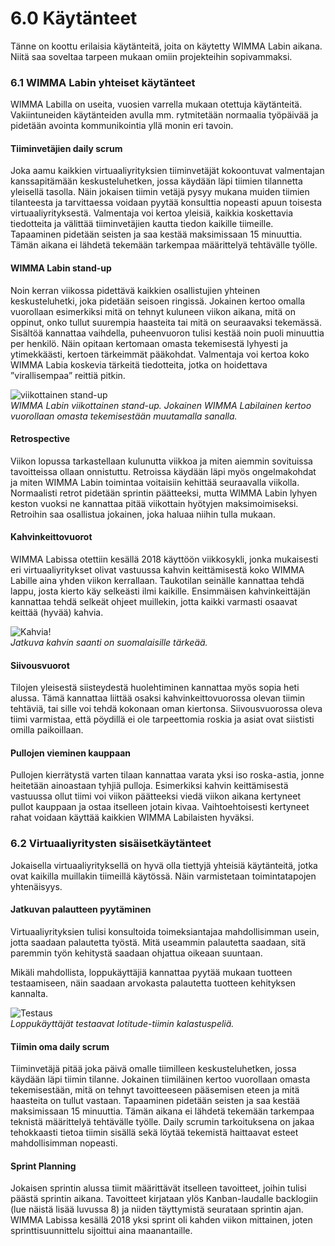 # 6.0 Käytänteet

Tänne on koottu erilaisia käytänteitä, joita on käytetty WIMMA Labin aikana. Niitä saa soveltaa tarpeen mukaan omiin projekteihin sopivammaksi.

### 6.1 WIMMA Labin yhteiset käytänteet

WIMMA Labilla on useita, vuosien varrella mukaan otettuja käytänteitä. Vakiintuneiden käytänteiden avulla mm. rytmitetään normaalia työpäivää ja pidetään avointa kommunikointia yllä monin eri tavoin.

#### Tiiminvetäjien daily scrum
Joka aamu kaikkien virtuaaliyrityksien tiiminvetäjät kokoontuvat valmentajan kanssapitämään keskusteluhetken, jossa käydään läpi tiimien tilannetta yleisellä tasolla. Näin jokaisen tiimin vetäjä pysyy mukana muiden tiimien tilanteesta ja tarvittaessa voidaan pyytää konsulttia nopeasti apuun toisesta virtuaaliyrityksestä. Valmentaja voi kertoa yleisiä, kaikkia koskettavia tiedotteita ja välittää tiiminvetäjien kautta tiedon kaikille tiimeille. Tapaaminen pidetään seisten ja saa kestää maksimissaan 15 minuuttia. Tämän aikana ei lähdetä tekemään tarkempaa määrittelyä tehtävälle työlle.

#### WIMMA Labin stand-up
Noin kerran viikossa pidettävä kaikkien osallistujien yhteinen keskusteluhetki, joka pidetään seisoen ringissä. Jokainen kertoo omalla vuorollaan esimerkiksi mitä on tehnyt kuluneen viikon aikana, mitä on oppinut, onko tullut suurempia haasteita tai mitä on seuraavaksi tekemässä. Sisältöä kannattaa vaihdella, puheenvuoron tulisi kestää noin puoli minuuttia per henkilö. Näin opitaan kertomaan omasta tekemisestä lyhyesti ja ytimekkäästi, kertoen tärkeimmät pääkohdat. Valmentaja voi kertoa koko WIMMA Labia koskevia tärkeitä tiedotteita, jotka on hoidettava ”virallisempaa” reittiä pitkin.

![viikottainen stand-up](/assets/Black-Book-Images/image014.jpg)  
*WIMMA Labin viikottainen stand-up. Jokainen WIMMA Labilainen kertoo vuorollaan omasta tekemisestään muutamalla sanalla.*

#### Retrospective
Viikon lopussa tarkastellaan kulunutta viikkoa ja miten aiemmin sovituissa tavoitteissa ollaan onnistuttu. Retroissa käydään läpi myös ongelmakohdat ja miten WIMMA Labin toimintaa voitaisiin kehittää seuraavalla viikolla. Normaalisti retrot pidetään sprintin päätteeksi, mutta WIMMA Labin lyhyen keston vuoksi ne kannattaa pitää viikottain hyötyjen maksimoimiseksi. Retroihin saa osallistua jokainen, joka haluaa niihin tulla mukaan.

#### Kahvinkeittovuorot
WIMMA Labissa otettiin kesällä 2018 käyttöön viikkosykli, jonka mukaisesti eri virtuaaliyritykset olivat vastuussa kahvin keittämisestä koko WIMMA Labille aina yhden viikon kerrallaan. Taukotilan seinälle kannattaa tehdä lappu, josta kierto käy selkeästi ilmi kaikille. Ensimmäisen kahvinkeittäjän kannattaa tehdä selkeät ohjeet muillekin, jotta kaikki varmasti osaavat keittää (hyvää) kahvia.

![Kahvia!](/assets/Black-Book-Images/image015.jpg)  
*Jatkuva kahvin saanti on suomalaisille tärkeää.*

#### Siivousvuorot
Tilojen yleisestä siisteydestä huolehtiminen kannattaa myös sopia heti alussa. Tämä kannattaa liittää osaksi kahvinkeittovuorossa olevan tiimin tehtäviä, tai sille voi tehdä kokonaan oman kiertonsa. Siivousvuorossa oleva tiimi varmistaa, että pöydillä ei ole tarpeettomia roskia ja asiat ovat siististi omilla paikoillaan.

#### Pullojen vieminen kauppaan
Pullojen kierrätystä varten tilaan kannattaa varata yksi iso roska-astia, jonne heitetään ainoastaan tyhjiä pulloja. Esimerkiksi kahvin keittämisestä vastuussa ollut tiimi voi viikon päätteeksi viedä viikon aikana kertyneet pullot kauppaan ja ostaa itselleen jotain kivaa. Vaihtoehtoisesti kertyneet rahat voidaan käyttää kaikkien WIMMA Labilaisten hyväksi.

### 6.2 Virtuaaliyritysten sisäisetkäytänteet
Jokaisella virtuaaliyrityksellä on hyvä olla tiettyjä yhteisiä käytänteitä, jotka ovat kaikilla muillakin tiimeillä käytössä. Näin varmistetaan toimintatapojen yhtenäisyys.

#### Jatkuvan palautteen pyytäminen
Virtuaaliyrityksien tulisi konsultoida toimeksiantajaa mahdollisimman usein, jotta saadaan palautetta työstä. Mitä useammin palautetta saadaan, sitä paremmin työn kehitystä saadaan ohjattua oikeaan suuntaan.

Mikäli mahdollista, loppukäyttäjiä kannattaa pyytää mukaan tuotteen testaamiseen, näin saadaan arvokasta palautetta tuotteen kehityksen kannalta.

![Testaus](/assets/Black-Book-Images/image016.jpg)  
*Loppukäyttäjät testaavat Iotitude-tiimin kalastuspeliä.*

#### Tiimin oma daily scrum
Tiiminvetäjä pitää joka päivä omalle tiimilleen keskusteluhetken, jossa käydään läpi tiimin tilanne. Jokainen tiimiläinen kertoo vuorollaan omasta tekemisestään, mitä on tehnyt tavoitteeseen pääsemisen eteen ja mitä haasteita on tullut vastaan. Tapaaminen pidetään seisten ja saa kestää maksimissaan 15 minuuttia. Tämän aikana ei lähdetä tekemään tarkempaa teknistä määrittelyä tehtävälle työlle. Daily scrumin tarkoituksena on jakaa tehokkaasti tietoa tiimin sisällä sekä löytää tekemistä haittaavat esteet mahdollisimman nopeasti.

#### Sprint Planning
Jokaisen sprintin alussa tiimit määrittävät itselleen tavoitteet, joihin tulisi päästä sprintin aikana. Tavoitteet kirjataan ylös Kanban-laudalle backlogiin (lue näistä lisää luvussa 8) ja niiden täyttymistä seurataan sprintin ajan. WIMMA Labissa kesällä 2018 yksi sprint oli kahden viikon mittainen, joten sprinttisuunnittelu sijoittui aina maanantaille.
